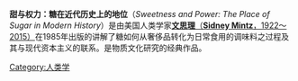 {{unreferenced|time=2016-05-25T01:57:29+00:00}}
'''甜与权力：糖在近代历史上的地位'''（''Sweetness and Power: The Place of Sugar in Modern History''）是由美国人类学家[[西敏司|'''文思理'''（'''Sidney Mintz'''，1922～2015）]]在1985年出版的讲解了糖如何从奢侈品转化为日常食用的调味料之过程及其与现代资本主义的联系。是物质文化研究的经典作品。

[[Category:人类学|Category:人类学]]